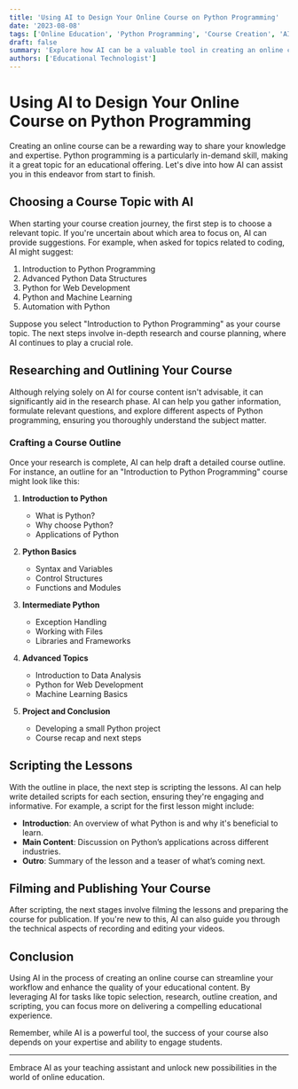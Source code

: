 ```yaml
---
title: 'Using AI to Design Your Online Course on Python Programming'
date: '2023-08-08'
tags: ['Online Education', 'Python Programming', 'Course Creation', 'AI Assistance']
draft: false
summary: 'Explore how AI can be a valuable tool in creating an online course, from selecting the course topic to designing the curriculum and scripting the lessons.'
authors: ['Educational Technologist']
---
```


# Using AI to Design Your Online Course on Python Programming

Creating an online course can be a rewarding way to share your knowledge and expertise. Python programming is a particularly in-demand skill, making it a great topic for an educational offering. Let's dive into how AI can assist you in this endeavor from start to finish.

## Choosing a Course Topic with AI

When starting your course creation journey, the first step is to choose a relevant topic. If you're uncertain about which area to focus on, AI can provide suggestions. For example, when asked for topics related to coding, AI might suggest:

1. Introduction to Python Programming
2. Advanced Python Data Structures
3. Python for Web Development
4. Python and Machine Learning
5. Automation with Python

Suppose you select "Introduction to Python Programming" as your course topic. The next steps involve in-depth research and course planning, where AI continues to play a crucial role.

## Researching and Outlining Your Course

Although relying solely on AI for course content isn't advisable, it can significantly aid in the research phase. AI can help you gather information, formulate relevant questions, and explore different aspects of Python programming, ensuring you thoroughly understand the subject matter.

### Crafting a Course Outline

Once your research is complete, AI can help draft a detailed course outline. For instance, an outline for an "Introduction to Python Programming" course might look like this:

1. **Introduction to Python**
   - What is Python?
   - Why choose Python?
   - Applications of Python

2. **Python Basics**
   - Syntax and Variables
   - Control Structures
   - Functions and Modules

3. **Intermediate Python**
   - Exception Handling
   - Working with Files
   - Libraries and Frameworks

4. **Advanced Topics**
   - Introduction to Data Analysis
   - Python for Web Development
   - Machine Learning Basics

5. **Project and Conclusion**
   - Developing a small Python project
   - Course recap and next steps

## Scripting the Lessons

With the outline in place, the next step is scripting the lessons. AI can help write detailed scripts for each section, ensuring they're engaging and informative. For example, a script for the first lesson might include:

- **Introduction**: An overview of what Python is and why it's beneficial to learn.
- **Main Content**: Discussion on Python’s applications across different industries.
- **Outro**: Summary of the lesson and a teaser of what’s coming next.

## Filming and Publishing Your Course

After scripting, the next stages involve filming the lessons and preparing the course for publication. If you're new to this, AI can also guide you through the technical aspects of recording and editing your videos.

## Conclusion

Using AI in the process of creating an online course can streamline your workflow and enhance the quality of your educational content. By leveraging AI for tasks like topic selection, research, outline creation, and scripting, you can focus more on delivering a compelling educational experience.

Remember, while AI is a powerful tool, the success of your course also depends on your expertise and ability to engage students.

---

Embrace AI as your teaching assistant and unlock new possibilities in the world of online education.
